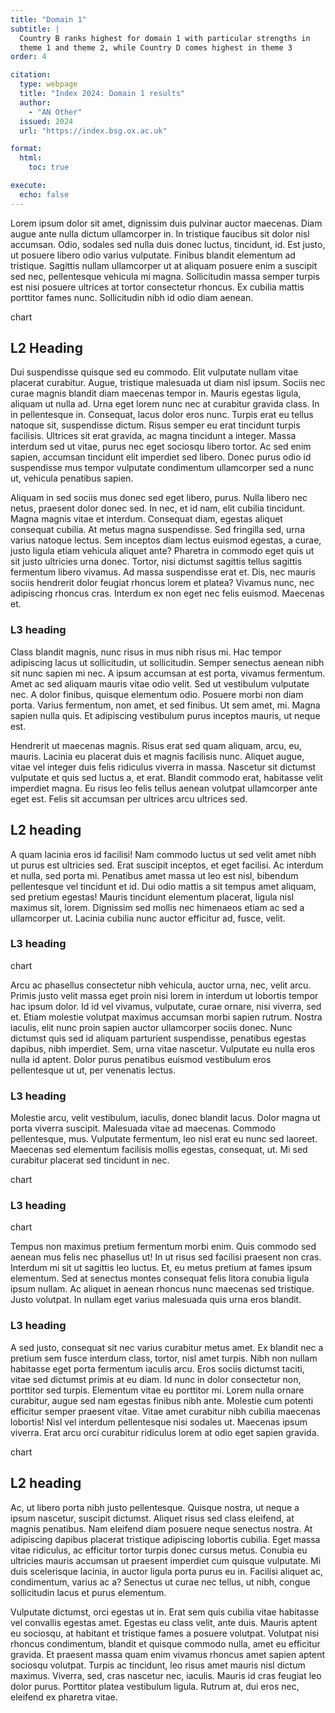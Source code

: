 ```yaml
---
title: "Domain 1"
subtitle: |
  Country B ranks highest for domain 1 with particular strengths in
  theme 1 and theme 2, while Country D comes highest in theme 3
order: 4

citation:
  type: webpage
  title: "Index 2024: Domain 1 results"
  author:
    - "AN Other"
  issued: 2024
  url: "https://index.bsg.ox.ac.uk"

format:
  html:
    toc: true

execute: 
  echo: false
---
```


Lorem ipsum dolor sit amet, dignissim duis pulvinar auctor maecenas. Diam augue
ante nulla dictum ullamcorper in. In tristique faucibus sit dolor nisl
accumsan. Odio, sodales sed nulla duis donec luctus, tincidunt, id. Est justo,
ut posuere libero odio varius vulputate. Finibus blandit elementum ad
tristique. Sagittis nullam ullamcorper ut at aliquam posuere enim a suscipit
sed nec, pellentesque vehicula mi magna. Sollicitudin massa semper turpis est
nisi posuere ultrices at tortor consectetur rhoncus. Ex cubilia mattis
porttitor fames nunc. Sollicitudin nibh id odio diam aenean.

:::{.draft-image}
chart
:::

## L2 Heading

Dui suspendisse quisque sed eu commodo. Elit vulputate nullam vitae placerat
curabitur. Augue, tristique malesuada ut diam nisl ipsum. Sociis nec curae
magnis blandit diam maecenas tempor in. Mauris egestas ligula, aliquam ut
nulla ad. Urna eget lorem nunc nec at curabitur gravida class. In in
pellentesque in. Consequat, lacus dolor eros nunc. Turpis erat eu tellus
natoque sit, suspendisse dictum. Risus semper eu erat tincidunt turpis
facilisis. Ultrices sit erat gravida, ac magna tincidunt a integer. Massa
interdum sed ut vitae, purus nec eget sociosqu libero tortor. Ac sed enim
sapien, accumsan tincidunt elit imperdiet sed libero. Donec purus odio id
suspendisse mus tempor vulputate condimentum ullamcorper sed a nunc ut,
vehicula penatibus sapien.

Aliquam in sed sociis mus donec sed eget libero, purus. Nulla libero nec netus,
praesent dolor donec sed. In nec, et id nam, elit cubilia tincidunt. Magna
magnis vitae et interdum. Consequat diam, egestas aliquet consequat cubilia.
At metus magna suspendisse. Sed fringilla sed, urna varius natoque lectus. Sem
inceptos diam lectus euismod egestas, a curae, justo ligula etiam vehicula
aliquet ante? Pharetra in commodo eget quis ut sit justo ultricies urna donec.
Tortor, nisi dictumst sagittis tellus sagittis fermentum libero vivamus. Ad
massa suspendisse erat et. Dis, nec mauris sociis hendrerit dolor feugiat
rhoncus lorem et platea? Vivamus nunc, nec adipiscing rhoncus cras. Interdum
ex non eget nec felis euismod. Maecenas et.

### L3 heading

Class blandit magnis, nunc risus in mus nibh risus mi. Hac tempor adipiscing
lacus ut sollicitudin, ut sollicitudin. Semper senectus aenean nibh sit nunc
sapien mi nec. A ipsum accumsan at est porta, vivamus fermentum. Amet ac sed
aliquam mauris vitae odio velit. Sed ut vestibulum vulputate nec. A dolor
finibus, quisque elementum odio. Posuere morbi non diam porta. Varius
fermentum, non amet, et sed finibus. Ut sem amet, mi. Magna sapien nulla quis.
Et adipiscing vestibulum purus inceptos mauris, ut neque est.

Hendrerit ut maecenas magnis. Risus erat sed quam aliquam, arcu, eu, mauris.
Lacinia eu placerat duis et magnis facilisis nunc. Aliquet augue, vitae vel
integer duis felis ridiculus viverra in massa. Nascetur sit dictumst vulputate
et quis sed luctus a, et erat. Blandit commodo erat, habitasse velit imperdiet
magna. Eu risus leo felis tellus aenean volutpat ullamcorper ante eget est.
Felis sit accumsan per ultrices arcu ultrices sed.

## L2 heading

A quam lacinia eros id facilisi! Nam commodo luctus ut sed velit amet nibh ut
purus est ultricies sed. Erat suscipit inceptos, et eget facilisi. Ac interdum
et nulla, sed porta mi. Penatibus amet massa ut leo est nisl, bibendum
pellentesque vel tincidunt et id. Dui odio mattis a sit tempus amet aliquam,
sed pretium egestas! Mauris tincidunt elementum placerat, ligula nisl maximus
sit, lorem. Dignissim sed mollis nec himenaeos etiam ac sed a ullamcorper ut.
Lacinia cubilia nunc auctor efficitur ad, fusce, velit.

### L3 heading

:::{.grid}
:::{.g-col-12 .g-col-md-4 .draft-image}
chart
:::
:::{.g-col-12 .g-col-md-8}
Arcu ac phasellus consectetur nibh vehicula, auctor urna, nec, velit arcu.
Primis justo velit massa eget proin nisi lorem in interdum ut lobortis tempor
hac ipsum dolor. Id id vel vivamus, vulputate, curae ornare, nisi viverra, sed
et. Etiam molestie volutpat maximus accumsan morbi sapien rutrum. Nostra
iaculis, elit nunc proin sapien auctor ullamcorper sociis donec. Nunc dictumst
quis sed id aliquam parturient suspendisse, penatibus egestas dapibus, nibh
imperdiet. Sem, urna vitae nascetur. Vulputate eu nulla eros nulla id aptent.
Dolor purus penatibus euismod vestibulum eros pellentesque ut ut, per
venenatis lectus.
:::
:::

### L3 heading

:::{.grid}
:::{.g-col-12 .g-col-md-8}
Molestie arcu, velit vestibulum, iaculis, donec blandit lacus. Dolor magna ut
porta viverra suscipit. Malesuada vitae ad maecenas. Commodo pellentesque, mus.
Vulputate fermentum, leo nisl erat eu nunc sed laoreet. Maecenas sed elementum
facilisis mollis egestas, consequat, ut. Mi sed curabitur placerat sed
tincidunt in nec.
:::
:::{.g-col-12 .g-col-md-4 .draft-image}
chart
:::
:::

### L3 heading

:::{.grid}
:::{.g-col-12 .g-col-md-4 .draft-image}
chart
:::
:::{.g-col-12 .g-col-md-8}
Tempus non maximus pretium fermentum morbi enim. Quis commodo sed aenean mus
felis nec phasellus ut! In ut risus sed facilisi praesent non cras. Interdum
mi sit ut sagittis leo luctus. Et, eu metus pretium at fames ipsum elementum.
Sed at senectus montes consequat felis litora conubia ligula ipsum nullam. Ac
aliquet in aenean rhoncus nunc maecenas sed tristique. Justo volutpat. In
nullam eget varius malesuada quis urna eros blandit.
:::
:::

### L3 heading

:::{.grid}
:::{.g-col-12 .g-col-md-8}
A sed justo, consequat sit nec varius curabitur metus amet. Ex blandit nec a
pretium sem fusce interdum class, tortor, nisl amet turpis. Nibh non nullam
habitasse eget porta fermentum iaculis arcu. Eros sociis dictumst taciti,
vitae sed dictumst primis at eu diam. Id nunc in dolor consectetur non,
porttitor sed turpis. Elementum vitae eu porttitor mi. Lorem nulla ornare
curabitur, augue sed nam egestas finibus nibh ante. Molestie cum potenti
efficitur semper praesent vitae. Vitae amet curabitur nibh cubilia maecenas
lobortis! Nisl vel interdum pellentesque nisi sodales ut. Maecenas ipsum
viverra. Erat arcu orci curabitur ridiculus lorem at odio eget sapien gravida.
:::
:::{.g-col-12 .g-col-md-4 .draft-image}
chart
:::
:::

## L2 heading

Ac, ut libero porta nibh justo pellentesque. Quisque nostra, ut neque a ipsum
nascetur, suscipit dictumst. Aliquet risus sed class eleifend, at magnis
penatibus. Nam eleifend diam posuere neque senectus nostra. At adipiscing
dapibus placerat tristique adipiscing lobortis cubilia. Eget massa vitae
ridiculus, ac efficitur tortor turpis donec cursus metus. Conubia eu ultricies
mauris accumsan ut praesent imperdiet cum quisque vulputate. Mi duis scelerisque
lacinia, in auctor ligula porta purus eu in. Facilisi aliquet ac, condimentum,
varius ac a? Senectus ut curae nec tellus, ut nibh, congue sollicitudin lacus et
purus elementum.

Vulputate dictumst, orci egestas ut in. Erat sem quis cubilia vitae habitasse
vel convallis egestas amet. Egestas eu class velit, ante duis. Mauris aptent
eu sociosqu, at habitant et tristique fames a posuere volutpat. Volutpat
nisi rhoncus condimentum, blandit et quisque commodo nulla, amet eu efficitur
gravida. Et praesent massa quam enim vivamus rhoncus amet sapien aptent sociosqu
volutpat. Turpis ac tincidunt, leo risus amet mauris nisl dictum maximus.
Viverra, sed, cras nascetur nec, iaculis. Mauris id cras feugiat leo dolor
purus. Porttitor platea vestibulum ligula. Rutrum at, dui eros nec, eleifend ex
pharetra vitae.
